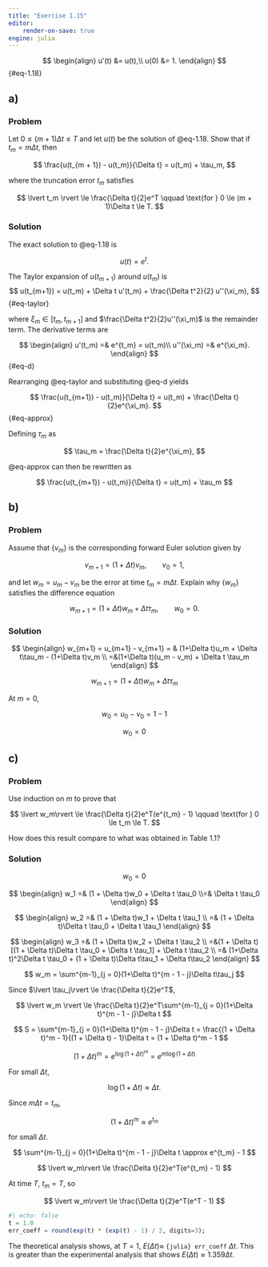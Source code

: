 ```yaml
---
title: "Exercise 1.15"
editor:
    render-on-save: true
engine: julia
---
```


$$
\begin{align}
u'(t) &= u(t),\\
u(0) &= 1.
\end{align}
$$ {#eq-1.18}

## a)

### Problem
Let $0 \le (m + 1)\Delta t \le T$ and let $u(t)$ be the solution of @eq-1.18.
Show that if $t_m = m\Delta t$, then

$$
\frac{u(t_{m + 1}) - u(t_m)}{\Delta t} = u(t_m) + \tau_m,
$$

where the truncation error $t_m$ satisfies

$$
\lvert t_m \rvert \le \frac{\Delta t}{2}e^T \qquad \text{for } 0 \le (m + 1)\Delta t \le T.
$$

### Solution

The exact solution to @eq-1.18 is

$$
u(t) = e^t.
$$

The Taylor expansion of $u(t_{m+1})$ around $u(t_m)$ is
$$
u(t_{m+1}) = u(t_m) + \Delta t u'(t_m) + \frac{\Delta t^2}{2} u''(\xi_m),
$$ {#eq-taylor}

where $\xi_m \in [t_m, t_{m+1}]$ and $\frac{\Delta t^2}{2}u''(\xi_m)$ is the
remainder term. The derivative terms are

$$
\begin{align}
u'(t_m) =& e^{t_m} = u(t_m)\\
u''(\xi_m) =& e^{\xi_m}.
\end{align}
$$ {#eq-d}

Rearranging @eq-taylor and substituting @eq-d yields

$$
\frac{u(t_{m+1}) - u(t_m)}{\Delta t} = u(t_m) + \frac{\Delta t}{2}e^{\xi_m}.
$$ {#eq-approx}

Defining $\tau_m$ as

$$
\tau_m = \frac{\Delta t}{2}e^{\xi_m},
$$

@eq-approx can then be rewritten as

$$
\frac{u(t_{m+1}) - u(t_m)}{\Delta t} = u(t_m) + \tau_m
$$

## b)

### Problem
Assume that $\lbrace{ v_m \rbrace}$ is the corresponding forward Euler solution
given by

$$
v_{m+1} = \left(1+\Delta t\right)v_m, \qquad v_0 = 1,
$$

and let $w_m = u_m - v_m$ be the error at time $t_m = m \Delta t$. Explain why
$\lbrace w_m \rbrace$ satisfies the difference equation

$$
w_{m+1} = \left(1 + \Delta t\right)w_m + \Delta t\tau_m, \qquad w_0 = 0.
$$

### Solution

$$
\begin{align}
w_{m+1} = u_{m+1} - v_{m+1} = & (1+\Delta t)u_m + \Delta t\tau_m - (1+\Delta t)v_m \\
=&(1+\Delta t)(u_m - v_m) + \Delta t \tau_m
\end{align}
$$

$$
w_{m+1} = (1+\Delta t)w_m + \Delta t\tau_m
$$

At $m = 0$,

$$
w_0 = u_0 - v_0 = 1 - 1
$$

$$
w_0 = 0
$$

## c)
### Problem
Use induction on $m$ to prove that

$$
\lvert w_m\rvert \le \frac{\Delta t}{2}e^T(e^{t_m} - 1) \qquad \text{for } 0
\le t_m \le T.
$$

How does this result compare to what was obtained in Table 1.1?

### Solution

$$
w_0 = 0
$$

$$
\begin{align}
w_1 =& (1 + \Delta t)w_0 + \Delta t \tau_0 \\=& \Delta t \tau_0
\end{align}
$$

$$
\begin{align}
w_2 =& (1 + \Delta t)w_1 + \Delta t \tau_1 \\
=& (1 + \Delta t)\Delta t \tau_0 + \Delta t \tau_1
\end{align}
$$

$$
\begin{align}
w_3 =& (1 + \Delta t)w_2 + \Delta t \tau_2 \\
=&(1 + \Delta t)[(1 + \Delta t)\Delta t \tau_0 + \Delta t \tau_1]
+ \Delta t \tau_2 \\
=& (1+\Delta t)^2\Delta t \tau_0 + (1 + \Delta t)\Delta t\tau_1 + \Delta t\tau_2
\end{align}
$$

$$
w_m = \sum^{m-1}_{j = 0}(1+\Delta t)^{m - 1 - j}\Delta t\tau_j
$$

Since $\lvert \tau_j\rvert \le \frac{\Delta t}{2}e^T$,

$$
\lvert w_m \rvert \le \frac{\Delta t}{2}e^T\sum^{m-1}_{j = 0}(1+\Delta t)^{m - 1 - j}\Delta t
$$

$$
S = \sum^{m-1}_{j = 0}(1+\Delta t)^{m - 1 - j}\Delta t
= \frac{(1 + \Delta t)^m - 1}{(1 + \Delta t) - 1}\Delta t
= (1 + \Delta t)^m - 1
$$

$$
(1+\Delta t)^m = e^{\log(1+\Delta t)^m} = e^{m\log(1+\Delta t)}
$$

For small $\Delta t$,

$$
\log(1+\Delta t) \approx \Delta t.
$$

Since $m\Delta t = t_m$,

$$
(1+\Delta t)^m \approx e^{t_m}
$$

for small $\Delta t$.

$$
\sum^{m-1}_{j = 0}(1+\Delta t)^{m - 1 - j}\Delta t \approx e^{t_m} - 1
$$

$$
\lvert w_m\rvert \le \frac{\Delta t}{2}e^T(e^{t_m} - 1)
$$

At time $T$, $t_m = T$, so

$$
\lvert w_m\rvert \le \frac{\Delta t}{2}e^T(e^T - 1)
$$

```julia
#| echo: false
t = 1.0
err_coeff = round(exp(t) * (exp(t) - 1) / 2, digits=3);
```

The theoretical analysis shows, at $T=1$,
$E(\Delta t) \approx$ `{julia} err_coeff` $\Delta t$.
This is greater than the experimental analysis that shows
$E(\Delta t) \approx 1.359\Delta t$.
